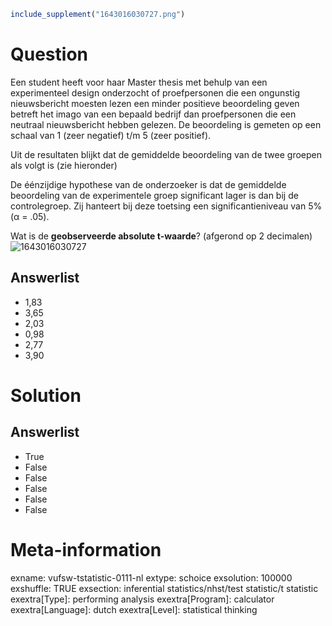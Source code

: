 ```r
include_supplement("1643016030727.png")
```

Question
========
Een student heeft voor haar Master thesis met behulp van een
experimenteel design onderzocht of proefpersonen die een ongunstig
nieuwsbericht moesten lezen een minder positieve beoordeling geven
betreft het imago van een bepaald bedrijf dan proefpersonen die een
neutraal nieuwsbericht hebben gelezen. De beoordeling is gemeten op een
schaal van 1 (zeer negatief) t/m 5 (zeer positief).  
  
Uit de resultaten blijkt dat de gemiddelde beoordeling van de twee
groepen als volgt is (zie hieronder)  
  
De éénzijdige hypothese van de onderzoeker is dat de gemiddelde
beoordeling van de experimentele groep significant lager is dan bij de
controlegroep. Zij hanteert bij deze toetsing een significantieniveau
van 5% (α = .05).  
  
Wat is de **geobserveerde absolute t-waarde**? (afgerond op 2
decimalen)  
<img src="1643016030727.png" class="fr-fic fr-dii tvcss_2"
alt="1643016030727" />

Answerlist
----------
* 1,83
* 3,65
* 2,03
* 0,98
* 2,77
* 3,90

Solution
========










Answerlist
----------
* True
* False
* False
* False
* False
* False

Meta-information
================
exname: vufsw-tstatistic-0111-nl
extype: schoice
exsolution: 100000
exshuffle: TRUE
exsection: inferential statistics/nhst/test statistic/t statistic
exextra[Type]: performing analysis
exextra[Program]: calculator
exextra[Language]: dutch
exextra[Level]: statistical thinking

